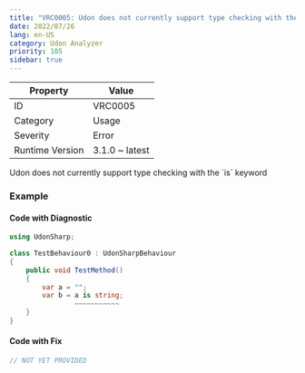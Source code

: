 ```yaml
---
title: "VRC0005: Udon does not currently support type checking with the `is` keyword"
date: 2022/07/26
lang: en-US
category: Udon Analyzer
priority: 105
sidebar: true
---
```


| Property        | Value          |
| --------------- | -------------- |
| ID              | VRC0005        |
| Category        | Usage          |
| Severity        | Error          |
| Runtime Version | 3.1.0 ~ latest |

Udon does not currently support type checking with the \`is\` keyword

### Example

#### Code with Diagnostic

```csharp
using UdonSharp;

class TestBehaviour0 : UdonSharpBehaviour
{
    public void TestMethod()
    {
        var a = "";
        var b = a is string;
                ~~~~~~~~~~~
    }
}
```

#### Code with Fix

```csharp
// NOT YET PROVIDED
```
